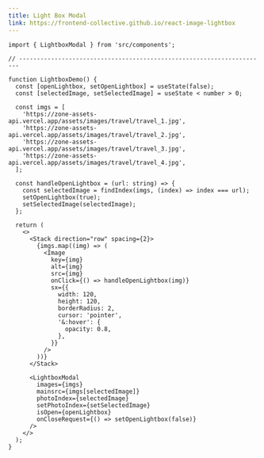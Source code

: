 ```yaml
---
title: Light Box Modal
link: https://frontend-collective.github.io/react-image-lightbox
---
```


<Block>
  <Lightbox />
</Block>

```tsx
import { LightboxModal } from 'src/components';

// ----------------------------------------------------------------------

function LightboxDemo() {
  const [openLightbox, setOpenLightbox] = useState(false);
  const [selectedImage, setSelectedImage] = useState < number > 0;

  const imgs = [
    'https://zone-assets-api.vercel.app/assets/images/travel/travel_1.jpg',
    'https://zone-assets-api.vercel.app/assets/images/travel/travel_2.jpg',
    'https://zone-assets-api.vercel.app/assets/images/travel/travel_3.jpg',
    'https://zone-assets-api.vercel.app/assets/images/travel/travel_4.jpg',
  ];

  const handleOpenLightbox = (url: string) => {
    const selectedImage = findIndex(imgs, (index) => index === url);
    setOpenLightbox(true);
    setSelectedImage(selectedImage);
  };

  return (
    <>
      <Stack direction="row" spacing={2}>
        {imgs.map((img) => (
          <Image
            key={img}
            alt={img}
            src={img}
            onClick={() => handleOpenLightbox(img)}
            sx={{
              width: 120,
              height: 120,
              borderRadius: 2,
              cursor: 'pointer',
              '&:hover': {
                opacity: 0.8,
              },
            }}
          />
        ))}
      </Stack>

      <LightboxModal
        images={imgs}
        mainsrc={imgs[selectedImage]}
        photoIndex={selectedImage}
        setPhotoIndex={setSelectedImage}
        isOpen={openLightbox}
        onCloseRequest={() => setOpenLightbox(false)}
      />
    </>
  );
}
```
